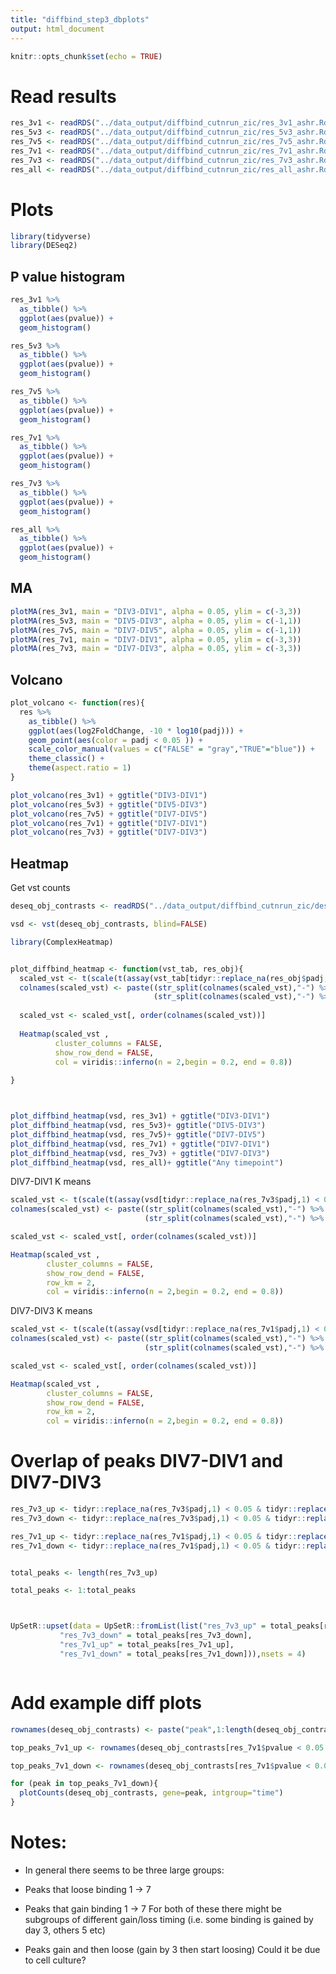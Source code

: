 ```yaml
---
title: "diffbind_step3_dbplots"
output: html_document
---
```


```r
knitr::opts_chunk$set(echo = TRUE)
```

# Read results

```r
res_3v1 <- readRDS("../data_output/diffbind_cutnrun_zic/res_3v1_ashr.Rds")
res_5v3 <- readRDS("../data_output/diffbind_cutnrun_zic/res_5v3_ashr.Rds")
res_7v5 <- readRDS("../data_output/diffbind_cutnrun_zic/res_7v5_ashr.Rds")
res_7v1 <- readRDS("../data_output/diffbind_cutnrun_zic/res_7v1_ashr.Rds")
res_7v3 <- readRDS("../data_output/diffbind_cutnrun_zic/res_7v3_ashr.Rds")
res_all <- readRDS("../data_output/diffbind_cutnrun_zic/res_all_ashr.Rds")
```

# Plots
```r
library(tidyverse)
library(DESeq2)
```

## P value histogram

```r
res_3v1 %>%
  as_tibble() %>%
  ggplot(aes(pvalue)) +
  geom_histogram()

res_5v3 %>%
  as_tibble() %>%
  ggplot(aes(pvalue)) +
  geom_histogram()

res_7v5 %>%
  as_tibble() %>%
  ggplot(aes(pvalue)) +
  geom_histogram()

res_7v1 %>%
  as_tibble() %>%
  ggplot(aes(pvalue)) +
  geom_histogram()

res_7v3 %>%
  as_tibble() %>%
  ggplot(aes(pvalue)) +
  geom_histogram()

res_all %>%
  as_tibble() %>%
  ggplot(aes(pvalue)) +
  geom_histogram()

```

## MA 

```r
plotMA(res_3v1, main = "DIV3-DIV1", alpha = 0.05, ylim = c(-3,3)) 
plotMA(res_5v3, main = "DIV5-DIV3", alpha = 0.05, ylim = c(-1,1))
plotMA(res_7v5, main = "DIV7-DIV5", alpha = 0.05, ylim = c(-1,1))
plotMA(res_7v1, main = "DIV7-DIV1", alpha = 0.05, ylim = c(-3,3))
plotMA(res_7v3, main = "DIV7-DIV3", alpha = 0.05, ylim = c(-3,3))

```

## Volcano

```r
plot_volcano <- function(res){
  res %>%
    as_tibble() %>%
    ggplot(aes(log2FoldChange, -10 * log10(padj))) +
    geom_point(aes(color = padj < 0.05 )) +
    scale_color_manual(values = c("FALSE" = "gray","TRUE"="blue")) +
    theme_classic() +
    theme(aspect.ratio = 1) 
}
```

```r
plot_volcano(res_3v1) + ggtitle("DIV3-DIV1")
plot_volcano(res_5v3) + ggtitle("DIV5-DIV3")
plot_volcano(res_7v5) + ggtitle("DIV7-DIV5")
plot_volcano(res_7v1) + ggtitle("DIV7-DIV1")
plot_volcano(res_7v3) + ggtitle("DIV7-DIV3")

```

## Heatmap

Get vst counts
```r
deseq_obj_contrasts <- readRDS("../data_output/diffbind_cutnrun_zic/deseq_obj_contrasts.Rds")

vsd <- vst(deseq_obj_contrasts, blind=FALSE)


```

```r
library(ComplexHeatmap)


plot_diffbind_heatmap <- function(vst_tab, res_obj){
  scaled_vst <- t(scale(t(assay(vst_tab[tidyr::replace_na(res_obj$padj,1) < 0.05,]))))
  colnames(scaled_vst) <- paste((str_split(colnames(scaled_vst),"-") %>% map_chr(2)),
                                (str_split(colnames(scaled_vst),"-") %>% map_chr(1)),sep = "-")
  
  scaled_vst <- scaled_vst[, order(colnames(scaled_vst))]
  
  Heatmap(scaled_vst ,
          cluster_columns = FALSE,
          show_row_dend = FALSE,
          col = viridis::inferno(n = 2,begin = 0.2, end = 0.8))
  
} 




```

```r
plot_diffbind_heatmap(vsd, res_3v1) + ggtitle("DIV3-DIV1")
plot_diffbind_heatmap(vsd, res_5v3)+ ggtitle("DIV5-DIV3")
plot_diffbind_heatmap(vsd, res_7v5)+ ggtitle("DIV7-DIV5")
plot_diffbind_heatmap(vsd, res_7v1) + ggtitle("DIV7-DIV1")
plot_diffbind_heatmap(vsd, res_7v3) + ggtitle("DIV7-DIV3")
plot_diffbind_heatmap(vsd, res_all)+ ggtitle("Any timepoint")
```

DIV7-DIV1 K means

```r
scaled_vst <- t(scale(t(assay(vsd[tidyr::replace_na(res_7v3$padj,1) < 0.05,]))))
colnames(scaled_vst) <- paste((str_split(colnames(scaled_vst),"-") %>% map_chr(2)),
                              (str_split(colnames(scaled_vst),"-") %>% map_chr(1)),sep = "-")

scaled_vst <- scaled_vst[, order(colnames(scaled_vst))]

Heatmap(scaled_vst ,
        cluster_columns = FALSE,
        show_row_dend = FALSE,
        row_km = 2,
        col = viridis::inferno(n = 2,begin = 0.2, end = 0.8))

```

DIV7-DIV3 K means

```r
scaled_vst <- t(scale(t(assay(vsd[tidyr::replace_na(res_7v1$padj,1) < 0.05 & abs(tidyr::replace_na(res_7v1$log2FoldChange,1)) > 1.5,]))))
colnames(scaled_vst) <- paste((str_split(colnames(scaled_vst),"-") %>% map_chr(2)),
                              (str_split(colnames(scaled_vst),"-") %>% map_chr(1)),sep = "-")

scaled_vst <- scaled_vst[, order(colnames(scaled_vst))]

Heatmap(scaled_vst ,
        cluster_columns = FALSE,
        show_row_dend = FALSE,
        row_km = 2,
        col = viridis::inferno(n = 2,begin = 0.2, end = 0.8))

```

# Overlap of peaks DIV7-DIV1 and DIV7-DIV3

```r


res_7v3_up <- tidyr::replace_na(res_7v3$padj,1) < 0.05 & tidyr::replace_na(res_7v3$log2FoldChange,0) > 0 
res_7v3_down <- tidyr::replace_na(res_7v3$padj,1) < 0.05 & tidyr::replace_na(res_7v3$log2FoldChange,0) < 0 

res_7v1_up <- tidyr::replace_na(res_7v1$padj,1) < 0.05 & tidyr::replace_na(res_7v1$log2FoldChange,0) > 0 
res_7v1_down <- tidyr::replace_na(res_7v1$padj,1) < 0.05 & tidyr::replace_na(res_7v1$log2FoldChange,0) < 0 


total_peaks <- length(res_7v3_up)

total_peaks <- 1:total_peaks



UpSetR::upset(data = UpSetR::fromList(list("res_7v3_up" = total_peaks[res_7v3_up],
           "res_7v3_down" = total_peaks[res_7v3_down],
           "res_7v1_up" = total_peaks[res_7v1_up],
           "res_7v1_down" = total_peaks[res_7v1_down])),nsets = 4)



```

# Add example diff plots 
```r
rownames(deseq_obj_contrasts) <- paste("peak",1:length(deseq_obj_contrasts),sep = "_")

top_peaks_7v1_up <- rownames(deseq_obj_contrasts[res_7v1$pvalue < 0.05 & res_7v1$log2FoldChange > 2])

top_peaks_7v1_down <- rownames(deseq_obj_contrasts[res_7v1$pvalue < 0.05 & res_7v1$log2FoldChange < -2])

for (peak in top_peaks_7v1_down){
  plotCounts(deseq_obj_contrasts, gene=peak, intgroup="time")
}

```

# Notes: 

- In general there seems to be three large groups:

- Peaks that loose binding 1 -> 7
- Peaks that gain binding 1 -> 7 
For both of these there might be subgroups of different gain/loss timing (i.e. some binding is gained by day 3, others 5 etc)
- Peaks gain and then loose (gain by 3 then start loosing) Could it be due to cell culture?



